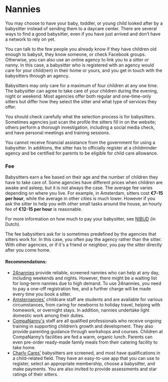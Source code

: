 # Nannies 
You may choose to have your baby, toddler, or young child looked after by a babysitter instead of sending them to a daycare center. There are several ways to find a good babysitter, even if you have just arrived and don’t have a network to rely on yet.

You can talk to the few people you already know if they have children old enough to babysit, they know someone, or check Facebook groups. Otherwise, you can also use an online agency to link you to a sitter or nanny. In this case, a babysitter who is registered with an agency would care for your child(ren) in their home or yours, and you get in touch with the babysitters through an agency.

Babysitters may only care for a maximum of four children at any one time. The babysitter can agree to take care of your children during the evening, night or weekend. Most agencies offer both regular and one-time-only sitters but differ how they select the sitter and what type of services they offer. 

You should check carefully what the selection process is for babysitters. Sometimes agencies just scan the profile the sitters fill in on the website; others perform a thorough investigation, including a social media check, and have personal meetings and training sessions.

<callout>
  You cannot receive financial assistance from the government for using a babysitter. In additions, the sitter has to officially register at a childminder agency and be certified for parents to be eligible for child care allowance.
</callout>

### Fee 
Babysitters earn a fee based on their age and the number of children they have to take care of. Some agencies have different prices when children are awake and asleep, but it is not always the case. The average fee varies depending on where you live. For example, in Amsterdam, sitters cost **€7-15 per hour**, while the average in other cities is much lower. However if you ask the sitter to help you with other small tasks around the house, an hourly fee of **€12-15 per hour** is reasonable.

For more information on how much to pay your babysitter, see [NIBUD](https://www.nibud.nl/consumenten/hoeveel-betaal-ik-de-oppas/) (in Dutch). 

The fee babysitters ask for is sometimes predefined by the agencies that sitters work for. In this case, you often pay the agency rather than the sitter. With other agencies, or if it's a friend or neighbor, you pay the sitter directly after you come home. 

#### Recommendations:

- [24nannies](https://www.24nannies.nl/) provide reliable, screened nannies who can help at any day, including weekends and nights. However, there might be a waiting list for long-term nannies due to high demand. To use 24nannies, you need to pay a one-off registration fee, and a further charge will be made every time you book a sitter.
- [Amsternannies'](https://amsternannies.nl/) childcare staff are students and are available for various circumstances, from caring for newborns to holiday travel, helping with homework, or overnight stays. In addition, nannies undertake light domestic work among their duties.
- [CompaNanny's](http://www.compananny.com/nl) staff are all qualified professionals who receive ongoing training in supporting children’s growth and development. They also provide parenting guidance through workshops and courses.
Children at CompaNanny’s facilities are fed a warm, organic lunch. Parents can even pre-order ready-made family meals from their catering facility to take home.
- [Charly Cares'](https://www.charlycares.com/en) babysitters are screened, and most have qualifications in a child-related field. They have an easy-to-use app that you can use to register, select an appropriate membership, choose a babysitter, and make payments. You are also invited to provide assessments and star ratings of their sitters.

